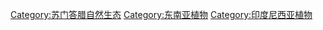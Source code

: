 [[Category:苏门答腊自然生态|Category:苏门答腊自然生态]]
[[Category:东南亚植物|Category:东南亚植物]]
[[Category:印度尼西亚植物|Category:印度尼西亚植物]]
